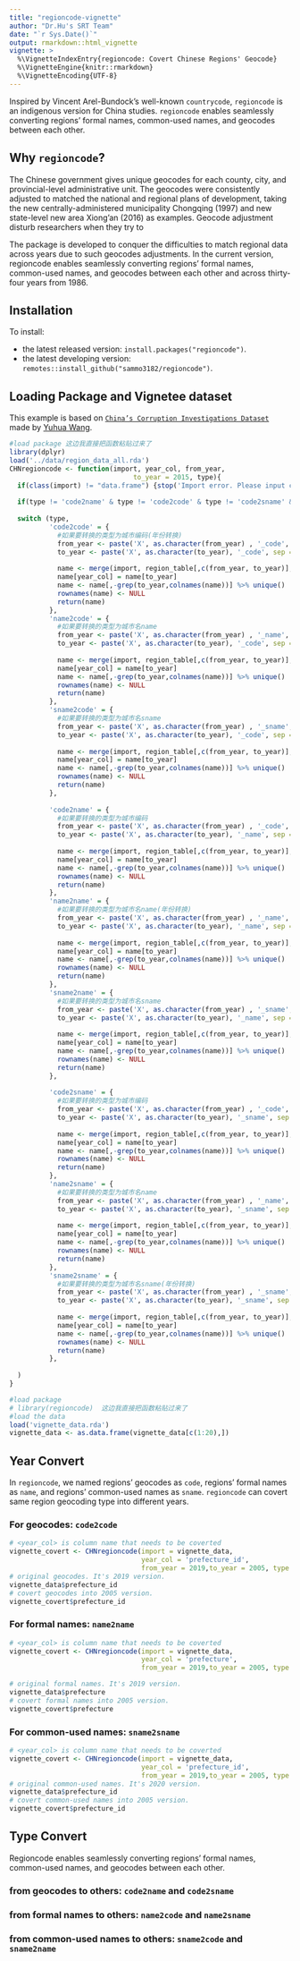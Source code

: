 ```yaml
---
title: "regioncode-vignette"
author: "Dr.Hu's SRT Team"
date: "`r Sys.Date()`"
output: rmarkdown::html_vignette
vignette: >
  %\VignetteIndexEntry{regioncode: Covert Chinese Regions' Geocode}
  %\VignetteEngine{knitr::rmarkdown}
  %\VignetteEncoding{UTF-8}
---
```


Inspired by Vincent Arel-Bundock's well-known `countrycode`,
`regioncode` is an indigenous version for China studies. `regioncode` enables seamlessly converting regions' formal names, common-used names, and geocodes between each other.

## Why `regioncode`?

The Chinese government gives unique geocodes for each county, city, and provincial-level administrative unit. The geocodes were consistently adjusted to matched the national and regional plans of development, taking the new centrally-administered municipality Chongqing (1997) and new state-level new area Xiong'an (2016) as examples. Geocode adjustment disturb researchers when they try to 


The package is developed to conquer the difficulties to match regional data across years due to such geocodes adjustments. In the current version, regioncode enables seamlessly converting regions' formal names, common-used names, and geocodes between each other and across thirty-four years from 1986.

## Installation

To install:

* the latest released version: `install.packages("regioncode")`.
* the latest developing version: `remotes::install_github("sammo3182/regioncode")`.


## Loading Package and Vignetee dataset

This example is based on  [`China’s Corruption Investigations Dataset`](https://dataverse.harvard.edu/dataset.xhtml?persistentId=doi:10.7910/DVN/9QZRAD) made by [Yuhua Wang](https://scholar.harvard.edu/yuhuawang/data).
```r
#load package 这边我直接把函数粘贴过来了
library(dplyr)
load('../data/region_data_all.rda')
CHNregioncode <- function(import, year_col, from_year, 
                               to_year = 2015, type){
  if(class(import) != "data.frame") {stop('Import error. Please input class == "data.frame" import')}
  
  if(type != 'code2name' & type != 'code2code' & type != 'code2sname' & type != 'name2name' &  type != 'name2code' & type != 'name2sname' & type != 'sname2name' & type != 'sname2code' & type != 'sname2sname') {stop('Type error.')}
  
  switch (type,
          'code2code' = {
            #如果要转换的类型为城市编码(年份转换)
            from_year <- paste('X', as.character(from_year) , '_code', sep = '')
            to_year <- paste('X', as.character(to_year), '_code', sep = '')
            
            name <- merge(import, region_table[,c(from_year, to_year)], by.x = year_col , by.y = from_year, all.x = TRUE)
            name[year_col] = name[to_year]
            name <- name[,-grep(to_year,colnames(name))] %>% unique()
            rownames(name) <- NULL
            return(name)
          },
          'name2code' = {
            #如果要转换的类型为城市名name
            from_year <- paste('X', as.character(from_year) , '_name', sep = '')
            to_year <- paste('X', as.character(to_year), '_code', sep = '')
            
            name <- merge(import, region_table[,c(from_year, to_year)], by.x = year_col , by.y = from_year, all.x = TRUE)
            name[year_col] = name[to_year]
            name <- name[,-grep(to_year,colnames(name))] %>% unique()
            rownames(name) <- NULL
            return(name)
          },
          'sname2code' = {
            #如果要转换的类型为城市名sname
            from_year <- paste('X', as.character(from_year) , '_sname', sep = '')
            to_year <- paste('X', as.character(to_year), '_code', sep = '')
            
            name <- merge(import, region_table[,c(from_year, to_year)], by.x = year_col , by.y = from_year, all.x = TRUE)
            name[year_col] = name[to_year]
            name <- name[,-grep(to_year,colnames(name))] %>% unique()
            rownames(name) <- NULL
            return(name)
          },
          
          'code2name' = {
            #如果要转换的类型为城市编码
            from_year <- paste('X', as.character(from_year) , '_code', sep = '')
            to_year <- paste('X', as.character(to_year), '_name', sep = '')
            
            name <- merge(import, region_table[,c(from_year, to_year)], by.x = year_col , by.y = from_year, all.x = TRUE)
            name[year_col] = name[to_year]
            name <- name[,-grep(to_year,colnames(name))] %>% unique()
            rownames(name) <- NULL
            return(name)
          },
          'name2name' = {
            #如果要转换的类型为城市名name(年份转换)
            from_year <- paste('X', as.character(from_year) , '_name', sep = '')
            to_year <- paste('X', as.character(to_year), '_name', sep = '')
            
            name <- merge(import, region_table[,c(from_year, to_year)], by.x = year_col , by.y = from_year, all.x = TRUE)
            name[year_col] = name[to_year]
            name <- name[,-grep(to_year,colnames(name))] %>% unique()
            rownames(name) <- NULL
            return(name)
          },
          'sname2name' = {
            #如果要转换的类型为城市名sname
            from_year <- paste('X', as.character(from_year) , '_sname', sep = '')
            to_year <- paste('X', as.character(to_year), '_name', sep = '')
            
            name <- merge(import, region_table[,c(from_year, to_year)], by.x = year_col , by.y = from_year, all.x = TRUE)
            name[year_col] = name[to_year]
            name <- name[,-grep(to_year,colnames(name))] %>% unique()
            rownames(name) <- NULL
            return(name)
          },
          
          'code2sname' = {
            #如果要转换的类型为城市编码
            from_year <- paste('X', as.character(from_year) , '_code', sep = '')
            to_year <- paste('X', as.character(to_year), '_sname', sep = '')
            
            name <- merge(import, region_table[,c(from_year, to_year)], by.x = year_col , by.y = from_year, all.x = TRUE)
            name[year_col] = name[to_year]
            name <- name[,-grep(to_year,colnames(name))] %>% unique()
            rownames(name) <- NULL
            return(name)
          },
          'name2sname' = {
            #如果要转换的类型为城市名name
            from_year <- paste('X', as.character(from_year) , '_name', sep = '')
            to_year <- paste('X', as.character(to_year), '_sname', sep = '')
            
            name <- merge(import, region_table[,c(from_year, to_year)], by.x = year_col , by.y = from_year, all.x = TRUE)
            name[year_col] = name[to_year]
            name <- name[,-grep(to_year,colnames(name))] %>% unique()
            rownames(name) <- NULL
            return(name)
          },
          'sname2sname' = {
            #如果要转换的类型为城市名sname(年份转换)
            from_year <- paste('X', as.character(from_year) , '_sname', sep = '')
            to_year <- paste('X', as.character(to_year), '_sname', sep = '')
            
            name <- merge(import, region_table[,c(from_year, to_year)], by.x = year_col , by.y = from_year, all.x = TRUE)
            name[year_col] = name[to_year]
            name <- name[,-grep(to_year,colnames(name))] %>% unique()
            rownames(name) <- NULL
            return(name)
          },
          
  )
}
```

```r
#load package 
# library(regioncode)  这边我直接把函数粘贴过来了
#load the data
load('vignette_data.rda')  
vignette_data <- as.data.frame(vignette_data[c(1:20),])
```

## Year Convert

In `regioncode`, we named regions' geocodes as `code`, regions' formal names as `name`, and regions' common-used names as `sname`. 
`regioncode` can covert same region geocoding type into different years. 

### For geocodes: `code2code`
```r
# <year_col> is column name that needs to be coverted
vignette_covert <- CHNregioncode(import = vignette_data, 
                                 year_col = 'prefecture_id',
                                 from_year = 2019,to_year = 2005, type = "code2code")
# original geocodes. It's 2019 version.
vignette_data$prefecture_id
# covert geocodes into 2005 version.
vignette_covert$prefecture_id 
```
### For formal names: `name2name`
```r
# <year_col> is column name that needs to be coverted
vignette_covert <- CHNregioncode(import = vignette_data, 
                                 year_col = 'prefecture',
                                 from_year = 2019,to_year = 2005, type = "name2name")

# original formal names. It's 2019 version.
vignette_data$prefecture
# covert formal names into 2005 version.
vignette_covert$prefecture
```

### For common-used names: `sname2sname`
```r
# <year_col> is column name that needs to be coverted
vignette_covert <- CHNregioncode(import = vignette_data, 
                                 year_col = 'prefecture_id',
                                 from_year = 2019,to_year = 2005, type = "sname2sname")
# original common-used names. It's 2020 version.
vignette_data$prefecture_id
# covert common-used names into 2005 version.
vignette_covert$prefecture_id 
```

## Type Convert
Regioncode enables seamlessly converting regions' formal names, common-used names, and geocodes between each other.

### from geocodes to others: `code2name` and `code2sname`

### from formal names to others: `name2code` and `name2sname`

### from common-used names to others: `sname2code` and `sname2name`

